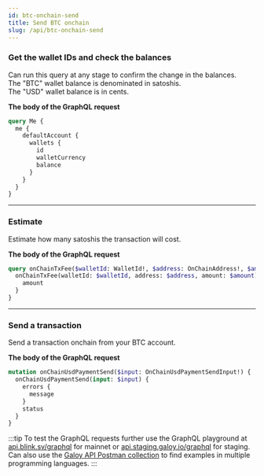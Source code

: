 ```yaml
---
id: btc-onchain-send
title: Send BTC onchain
slug: /api/btc-onchain-send
---
```



<AuthProvider>

  <SetApiEndpoint />

  <SetAuthToken />

### Get the wallet IDs and check the balances

Can run this query at any stage to confirm the change in the balances.<br />
The "BTC" wallet balance is denominated in satoshis.<br />
The "USD" wallet balance is in cents.

**The body of the GraphQL request**

```graphql
query Me {
  me {
    defaultAccount {
      wallets {
        id
        walletCurrency
        balance
      }
    }
  }
}
```

  <GetWalletDataUsd />

---

### Estimate

Estimate how many satoshis the transaction will cost.

**The body of the GraphQL request**

```graphql
query onChainTxFee($walletId: WalletId!, $address: OnChainAddress!, $amount: SatAmount!) {
  onChainTxFee(walletId: $walletId, address: $address, amount: $amount) {
    amount
  }
}
```

  <OnChainTxFee />

---

### Send a transaction

Send a transaction onchain from your BTC account.

**The body of the GraphQL request**

```graphql
mutation onChainUsdPaymentSend($input: OnChainUsdPaymentSendInput!) {
  onChainUsdPaymentSend(input: $input) {
    errors {
      message
    }
    status
  }
}
```

  <OnChainPaymentSend />

</AuthProvider>

:::tip
To test the GraphQL requests further use the GraphQL playground at [api.blink.sv/graphql](https://api.blink.sv/graphql) for mainnet or [api.staging.galoy.io/graphql](https://api.staging.galoy.io/graphql) for staging.
Can also use the [Galoy API Postman collection](https://documenter.getpostman.com/view/29391384/2s9YCAQq3z#ac3751d8-c116-408b-9129-d6e365da590b) to find examples in multiple programming languages.
:::

